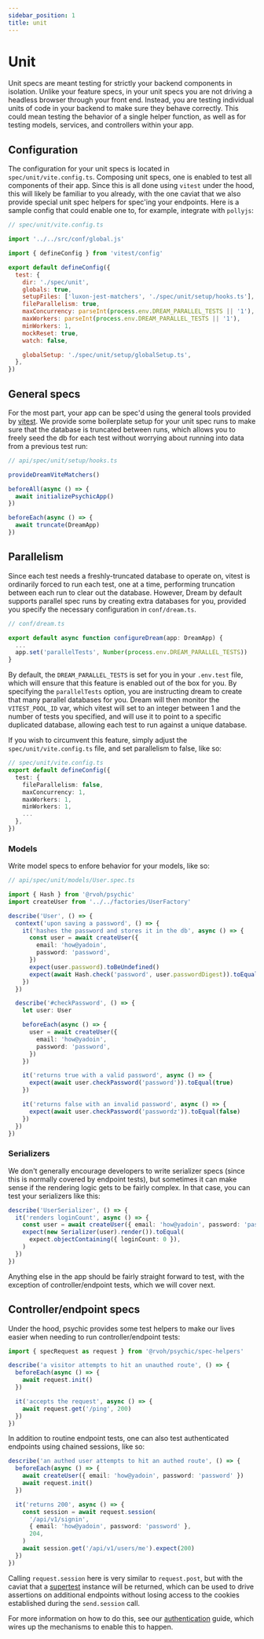 ```yaml
---
sidebar_position: 1
title: unit
---
```


# Unit

Unit specs are meant testing for strictly your backend components in isolation. Unlike your feature specs, in your unit specs you are not driving a headless browser through your front end. Instead, you are testing individual units of code in your backend to make sure they behave correctly. This could mean testing the behavior of a single helper function, as well as for testing models, services, and controllers within your app.

## Configuration

The configuration for your unit specs is located in `spec/unit/vite.config.ts`. Composing unit specs, one is enabled to test all components of their app. Since this is all done using `vitest` under the hood, this will likely be familiar to you already, with the one caviat that we also provide special unit spec helpers for spec'ing your endpoints. Here is a sample config that could enable one to, for example, integrate with `pollyjs`:

```js
// spec/unit/vite.config.ts

import '../../src/conf/global.js'

import { defineConfig } from 'vitest/config'

export default defineConfig({
  test: {
    dir: './spec/unit',
    globals: true,
    setupFiles: ['luxon-jest-matchers', './spec/unit/setup/hooks.ts'],
    fileParallelism: true,
    maxConcurrency: parseInt(process.env.DREAM_PARALLEL_TESTS || '1'),
    maxWorkers: parseInt(process.env.DREAM_PARALLEL_TESTS || '1'),
    minWorkers: 1,
    mockReset: true,
    watch: false,

    globalSetup: './spec/unit/setup/globalSetup.ts',
  },
})
```

## General specs

For the most part, your app can be spec'd using the general tools provided by [vitest](http://vitest.dev). We provide some boilerplate setup for your unit spec runs to make sure that the database is truncated between runs, which allows you to freely seed the db for each test without worrying about running into data from a previous test run:

```ts
// api/spec/unit/setup/hooks.ts

provideDreamViteMatchers()

beforeAll(async () => {
  await initializePsychicApp()
})

beforeEach(async () => {
  await truncate(DreamApp)
})
```

## Parallelism

Since each test needs a freshly-truncated database to operate on, vitest is ordinarily forced to run each test, one at a time, performing truncation between each run to clear out the database. However, Dream by default supports parallel spec runs by creating extra databases for you, provided you specify the necessary configuration in `conf/dream.ts`.

```ts
// conf/dream.ts

export default async function configureDream(app: DreamApp) {
  ...
  app.set('parallelTests', Number(process.env.DREAM_PARALLEL_TESTS))
}
```

By default, the `DREAM_PARALLEL_TESTS` is set for you in your `.env.test` file, which will ensure that this feature is enabled out of the box for you. By specifying the `parallelTests` option, you are instructing dream to create that many parallel databases for you. Dream will then monitor the `VITEST_POOL_ID` var, which vitest will set to an integer between 1 and the number of tests you specified, and will use it to point to a specific duplicated database, allowing each test to run against a unique database.

If you wish to circumvent this feature, simply adjust the `spec/unit/vite.config.ts` file, and set parallelism to false, like so:

```ts
// spec/unit/vite.config.ts
export default defineConfig({
  test: {
    fileParallelism: false,
    maxConcurrency: 1,
    maxWorkers: 1,
    minWorkers: 1,
    ...
  },
})
```

### Models

Write model specs to enfore behavior for your models, like so:

```ts
// api/spec/unit/models/User.spec.ts

import { Hash } from '@rvoh/psychic'
import createUser from '../../factories/UserFactory'

describe('User', () => {
  context('upon saving a password', () => {
    it('hashes the password and stores it in the db', async () => {
      const user = await createUser({
        email: 'how@yadoin',
        password: 'password',
      })
      expect(user.password).toBeUndefined()
      expect(await Hash.check('password', user.passwordDigest)).toEqual(true)
    })
  })

  describe('#checkPassword', () => {
    let user: User

    beforeEach(async () => {
      user = await createUser({
        email: 'how@yadoin',
        password: 'password',
      })
    })

    it('returns true with a valid password', async () => {
      expect(await user.checkPassword('password')).toEqual(true)
    })

    it('returns false with an invalid password', async () => {
      expect(await user.checkPassword('passwordz')).toEqual(false)
    })
  })
})
```

### Serializers

We don't generally encourage developers to write serializer specs (since this is normally covered by endpoint tests), but sometimes it can make sense if the rendering logic gets to be fairly complex. In that case, you can test your serializers like this:

```ts
describe('UserSerializer', () => {
  it('renders loginCount', async () => {
    const user = await createUser({ email: 'how@yadoin', password: 'password' })
    expect(new Serializer(user).render()).toEqual(
      expect.objectContaining({ loginCount: 0 }),
    )
  })
})
```

Anything else in the app should be fairly straight forward to test, with the exception of controller/endpoint tests, which we will cover next.

## Controller/endpoint specs

Under the hood, psychic provides some test helpers to make our lives easier when needing to run controller/endpoint tests:

```ts
import { specRequest as request } from '@rvoh/psychic/spec-helpers'

describe('a visitor attempts to hit an unauthed route', () => {
  beforeEach(async () => {
    await request.init()
  })

  it('accepts the request', async () => {
    await request.get('/ping', 200)
  })
})
```

In addition to routine endpoint tests, one can also test authenticated endpoints using chained sessions, like so:

```ts
describe('an authed user attempts to hit an authed route', () => {
  beforeEach(async () => {
    await createUser({ email: 'how@yadoin', password: 'password' })
    await request.init()
  })

  it('returns 200', async () => {
    const session = await request.session(
      '/api/v1/signin',
      { email: 'how@yadoin', password: 'password' },
      204,
    )
    await session.get('/api/v1/users/me').expect(200)
  })
})
```

Calling `request.session` here is very similar to `request.post`, but with the caviat that a [supertest](https://www.npmjs.com/package/supertest) instance will be returned, which can be used to drive assertions on additional endpoints without losing access to the cookies established during the `send.session` call.

For more information on how to do this, see our [authentication](/docs/tutorials/authenticating) guide, which wires up the mechanisms to enable this to happen.
